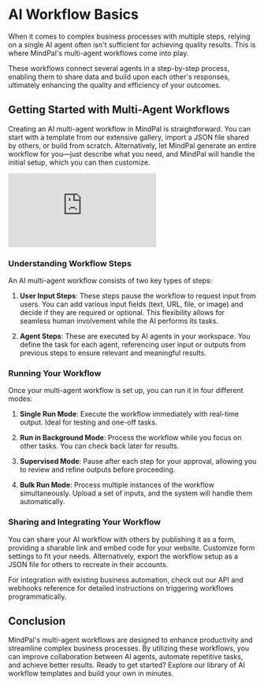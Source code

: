# AI Workflow Basics

When it comes to complex business processes with multiple steps, relying on a single AI agent often isn't sufficient for achieving quality results. This is where MindPal's multi-agent workflows come into play. 

These workflows connect several agents in a step-by-step process, enabling them to share data and build upon each other's responses, ultimately enhancing the quality and efficiency of your outcomes.

## Getting Started with Multi-Agent Workflows

Creating an AI multi-agent workflow in MindPal is straightforward. You can start with a template from our extensive gallery, import a JSON file shared by others, or build from scratch. Alternatively, let MindPal generate an entire workflow for you—just describe what you need, and MindPal will handle the initial setup, which you can then customize.

<iframe
  style={{
    width: '100%',
    aspectRatio: '16/9',
    marginTop: '32px'
  }}
  src="https://www.youtube.com/embed/n-zo3hs4SgQ"
  title="Multi-Agent Workflows Tutorial"
  frameBorder="0"
  allow="accelerometer; autoplay; clipboard-write; encrypted-media; gyroscope; picture-in-picture; web-share"
  allowFullScreen
></iframe>

### Understanding Workflow Steps

An AI multi-agent workflow consists of two key types of steps:

1. **User Input Steps**: These steps pause the workflow to request input from users. You can add various input fields (text, URL, file, or image) and decide if they are required or optional. This flexibility allows for seamless human involvement while the AI performs its tasks.

2. **Agent Steps**: These are executed by AI agents in your workspace. You define the task for each agent, referencing user input or outputs from previous steps to ensure relevant and meaningful results.

### Running Your Workflow

Once your multi-agent workflow is set up, you can run it in four different modes:

1. **Single Run Mode**: Execute the workflow immediately with real-time output. Ideal for testing and one-off tasks.
   
2. **Run in Background Mode**: Process the workflow while you focus on other tasks. You can check back later for results.

3. **Supervised Mode**: Pause after each step for your approval, allowing you to review and refine outputs before proceeding.

4. **Bulk Run Mode**: Process multiple instances of the workflow simultaneously. Upload a set of inputs, and the system will handle them automatically.

### Sharing and Integrating Your Workflow

You can share your AI workflow with others by publishing it as a form, providing a sharable link and embed code for your website. Customize form settings to fit your needs. Alternatively, export the workflow setup as a JSON file for others to recreate in their accounts.

For integration with existing business automation, check out our API and webhooks reference for detailed instructions on triggering workflows programmatically.

## Conclusion

MindPal's multi-agent workflows are designed to enhance productivity and streamline complex business processes. By utilizing these workflows, you can improve collaboration between AI agents, automate repetitive tasks, and achieve better results. Ready to get started? Explore our library of AI workflow templates and build your own in minutes.


<PageFooter />
